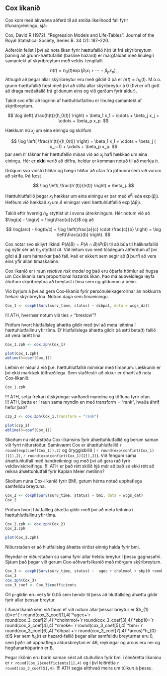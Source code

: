 ## Cox líkanið {#cox}


Cox kom með ákveðna aðferð til að smíða likelihood fall fyrir lifunargreiningu, sjá:

Cox, David R (1972). "Regression Models and Life-Tables". Journal of the Royal Statistical Society, Series B. 34 (2): 187–220.

Aðferðin fellst í því að nota líkan fyrir hættufallið $h(t)$ út frá skýribreytum þannig að grunn-hættufallið (basline hazard) er margfaldað með línulegri samantekt af skýribreytum með veldis-tengifalli.


$$
h(t) = h_0(t) \exp(\beta_1 x_1 + \cdots + \beta_p x_p),
$$
Athugið að þegar allar skýribreytur eru með gildið 0 þá er $h(t) = h_0(t)$. M.ö.o. grunn-hættufallið fæst með því að stilla allar skýribreytur á 0 (Því er oft gott að draga meðaltalið frá gildunum eins og við gerðum fyrir aldur).

Takið svo eftir að logrinn af hættuhlutfallinu er línuleg samantekt af skýribreytum.

$$
\log \left( \frac{h(t)}{h_0(t)} \right) = \beta_1 x_1 + \cdots + \beta_j x_j + \cdots + \beta_p x_p.
$$

Hækkum nú $x_j$ um eina einingu og skrifum

$$
\log \left( \frac{h'(t)}{h_0(t)} \right) = \beta_1 x_1 + \cdots + \beta_j ( x_j+1) + \cdots + \beta_p x_p.
$$
þar sem $h'$ táknar hér hættufallið miðað við að $x_j$ hafi hækkað um eina einingu. Hér er **ekki** verið að diffra, heldur er komman notuð til að merkja $h$.

Drögum svo vinstri hliðar og hægri hliðar að ofan frá jöfnunni sem við vorum að skrifa. Þá fæst

$$
\log \left( \frac{h'(t)}{h(t)} \right) = \beta_j.
$$

Hættuhlutfallið þegar $x_j$ hækkar um eina einingu er þar með $e^{\beta_j}$ eða $\exp(\beta_j)$. Hefðum við hækkað $x_j$ um $\Delta$ einingar væri hættuhlutfallið $\exp(\Delta \beta_j)$.

Takið eftir hvernig $h_0$ styttist út í svona útreikningum. Hér notum við að $\log(u) - \log(v) = \log(\frac{u}{v})$ og að 

$$
\log(a/c) - \log(b/c) = \log \left(\frac{a}{c} \cdot  \frac{c}{b} \right) = \log \left(\frac{a}{b} \right).  
$$

Cox notar svo skilyrt líkindi $P(A|B) = P(A \cap B) / P(B)$ til að búa til hálíknafallið og nýtir sér að $h_0$ styttist út. Við leitum svo með tölulegum aðferðum af því gildi á $\boldsymbol{\beta}$ sem hámarkar það fall. Það er ekkert sem segir að $\boldsymbol{\beta}$ þurfi að vera eins yfir allan tímaskalann.

Cox líkanið er í raun *relative risk model* og það eru óþarfa hömlur að hugsa um Cox líkanið sem proportional hazards líkan. Það má auðveldlega leyfa áhrifum skýribreytna að breytast í tíma sem og gildunum á þeim.
  
Við byrjum á því að gera Cox-líkanið fyrir persónuleikagerðirnar án nokkurra frekari skýribreytna. Notum daga sem tímaeiningu. 
```{r}
Cox_1 <- coxph(Surv(surv_time, status) ~ dibpat, data = wcgs_dat)
```
!!! ATH, hvernær notum við ties = "breslow"?

Prófum hvort hlutfallsleg áhætta gildir með því að meta leitnina í hættuhlutfallinu yfir tíma. Ef hlutfallslega áhætta gildir þá ætti beta(t) fallið að vera lárétt lína.  
```{r}
Cox_1.zph <- cox.zph(Cox_1)
```

```{r}
plot(Cox_1.zph)
abline(h=coef(Cox_1))
```
Leitnin er niður á við þ.e. hættuhlutfallið minnkar með tímanum. Lækkunin er þó ekki marktæk tölfræðilega. Sem staðfestir að okkur er óhætt að nota Cox-líkanið.  
```{r}
Cox_1.zph
```
!!! ATH, setja frekari útskýringar varðandi myndina og töfluna fyrir ofan.  
!!! ATH, þetta er í raun sama myndin en með transform = "rank", hvaða áhrif hefur það?
```{r}
czp_2 <- cox.zph(Cox_1,transform = "rank")

plot(czp_2)
abline(h=coef(Cox_1))
```

Skoðum nú niðurstöðu Cox-líkansins fyrir áhættuhlutfallið og berum saman við fyrri niðurstöður. Samkvæmt Cox er áhættuhlutfallið `r round(exp(coef(Cox_1)),2)` og öryggisbilið ( `r round(exp(confint(Cox_1)[1]),2)`, `r round(exp(confint(Cox_1)[2]),2)`). Við fengum sama áhættuhlutfall með handreikningi og með því að gera ráð fyrir veldisvísidreifingu. !!! ATH er það rétt skilið hjá mér að það sé ekki rétt að reikna áhættuhlutfall fyrir Kaplan Meier metilinn?


Skoðum núna Cox-líkanið fyrir BMI, getum hérna notað upphaflegu samfelldu breytuna. 

```{r}
Cox_2 <- coxph(Surv(surv_time, status) ~ bmi, data = wcgs_dat)
Cox_2
```

Prófum hvort hlutfallleg áhætta gildir með því að meta leitnina í hættuhlutfallinu yfir tíma.

```{r}
Cox_2.zph <- cox.zph(Cox_2)
Cox_2.zph
```

```{r}
plot(Cox_2.zph)
```

Niðurstaðan er að hlutfallsleg áhætta virðist einnig halda fyrir bmi.


Reyndar er niðurstaðan sú sama fyrir allar helstu breytur í þessu gagnasafni. Sjáum það þegar við gerum Cox-aðhvarfslíkanið með mörgum skýribreytum.  

```{r}
Cox_3 <- coxph(Surv(surv_time, status) ~  agec + cholmmol + sbp10 +smoker + bmi  + dibpat + arcus0  , data = wcgs_dat)
Cox_3
cox.zph(Cox_3)
cox_3_coef <- Cox_3$coefficients
```
Öll p-gildin eru vel yfir 0.05 sem bendir til þess að hlutfallsleg áhætta gildir fyrir allar þessar breytur.  

Lifunarlíkanið sem við fáum ef við notum allar þessar breytur er $h_{1}(t)=e^{`r round(cox_3_coef[1],4)`*agec+`r round(cox_3_coef[2],4)`*cholmmol+`r round(cox_3_coef[3],4)`*sbp10+`r round(cox_3_coef[4],4)`*smoke+`r round(cox_3_coef[5],4)`*bmi+`r round(cox_3_coef[6],4)`*dibpat +`r round(cox_3_coef[7],4)`*arcus}*h_{0}(t)$ Þar sem $h_{0}(t)$ er hazard-fallið þegar allar samfelldu breyturnar eru 0, sem þýðir að upphaflega aldursbreytan er 46, reykingar og arcus eru nei og hegðunarhópurinn er B. 


Þegar líkönin eru borin saman sést að stuðullinn fyrir bmi í óleiðrétta líkaninu er `r round(Cox_2$coefficients[1],4)` og í því leiðrétta `r round(cox_3_coef[5],4)`. !!! ATH segja eitthvað meira um túlkun á þessu. 

